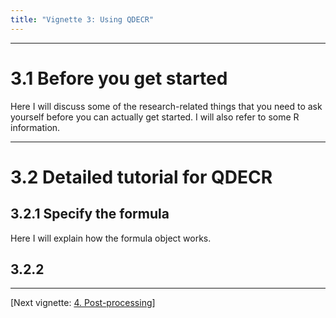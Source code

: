 ```yaml
---
title: "Vignette 3: Using QDECR"
---
```


---

# 3.1 Before you get started

Here I will discuss some of the research-related things that you need to ask yourself before you can actually get started. I will also refer to some R information.

---

# 3.2 Detailed tutorial for QDECR

## 3.2.1 Specify the formula

Here I will explain how the formula object works.

## 3.2.2 

---

[Next vignette: [4. Post-processing](04-post-processing.html)]
